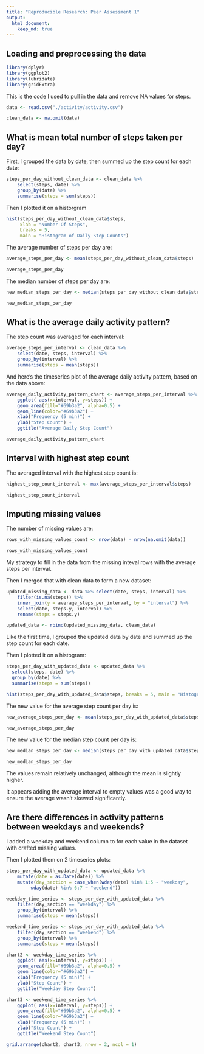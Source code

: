 ```yaml
---
title: "Reproducible Research: Peer Assessment 1"
output: 
  html_document:
    keep_md: true
---
```



## Loading and preprocessing the data

```r

library(dplyr)
library(ggplot2)
library(lubridate)
library(gridExtra)
```

This is the code I used to pull in the data and remove NA values for steps. 

```r

data <- read.csv("./activity/activity.csv")

clean_data <- na.omit(data)
```

## What is mean total number of steps taken per day?

First, I grouped the data by date, then summed up the step count for each date: 

```r

steps_per_day_without_clean_data <- clean_data %>% 
    select(steps, date) %>% 
    group_by(date) %>% 
    summarise(steps = sum(steps))
```

Then I plotted it on a historgram

```r

hist(steps_per_day_without_clean_data$steps, 
     xlab = "Number Of Steps", 
     breaks = 5, 
     main = "Histogram of Daily Step Counts")
```

The average number of steps per day are: 

```r

average_steps_per_day <- mean(steps_per_day_without_clean_data$steps)

average_steps_per_day
```

The median number of steps per day are: 

```r

new_median_steps_per_day <- median(steps_per_day_without_clean_data$steps)

new_median_steps_per_day
```

## What is the average daily activity pattern?

The step count was averaged for each interval: 

```r

average_steps_per_interval <- clean_data %>% 
    select(date, steps, interval) %>% 
    group_by(interval) %>% 
    summarise(steps = mean(steps))
```

And here's the timeseries plot of the average daily activity pattern, based on the data above: 

```r

average_daily_activity_pattern_chart <- average_steps_per_interval %>%
    ggplot( aes(x=interval, y=steps)) +
    geom_area(fill="#69b3a2", alpha=0.5) +
    geom_line(color="#69b3a2") +
    xlab("Frequency (5 min)") +
    ylab("Step Count") +
    ggtitle("Average Daily Step Count")

average_daily_activity_pattern_chart

```

## Interval with highest step count

The averaged interval with the highest step count is: 

```r

highest_step_count_interval <- max(average_steps_per_interval$steps)

highest_step_count_interval
```

## Imputing missing values

The number of missing values are: 

```r

rows_with_missing_values_count <- nrow(data) - nrow(na.omit(data)) 

rows_with_missing_values_count
```

My strategy to fill in the data from the missing inteval rows with the average steps per interval. 

Then I merged that with clean data to form a new dataset: 

```r

updated_missing_data <- data %>% select(date, steps, interval) %>% 
    filter(is.na(steps)) %>%
    inner_join(y = average_steps_per_interval, by = "interval") %>%
    select(date, steps.y, interval) %>%
    rename(steps = steps.y)

updated_data <- rbind(updated_missing_data, clean_data)
```

Like the first time, I grouped the updated data by date and summed up the step count for each date. 

Then I plotted it on a histogram: 

```r

steps_per_day_with_updated_data <- updated_data %>% 
  select(steps, date) %>% 
  group_by(date) %>% 
  summarise(steps = sum(steps))

hist(steps_per_day_with_updated_data$steps, breaks = 5, main = "Histogram of Daily Step Counts (Updated Data)")
```

The new value for the average step count per day is: 

```r

new_average_steps_per_day <- mean(steps_per_day_with_updated_data$steps)

new_average_steps_per_day
```

The new value for the median step count per day is: 

```r

new_median_steps_per_day <- median(steps_per_day_with_updated_data$steps)

new_median_steps_per_day
```

The values remain relatively unchanged, although the mean is slightly higher. 

It appears adding the average interval to empty values was a good way to ensure the average wasn't skewed significantly. 

## Are there differences in activity patterns between weekdays and weekends?

I added a weekday and weekend column to for each value in the dataset with crafted missing values. 

Then I plotted them on 2 timeseries plots: 

```r

steps_per_day_with_updated_data <- updated_data %>%
    mutate(date = as.Date(date)) %>%
    mutate(day_section = case_when(wday(date) %in% 1:5 ~ "weekday", 
         wday(date) %in% 6:7 ~ "weekend"))

weekday_time_series <- steps_per_day_with_updated_data %>%
    filter(day_section == "weekday") %>%
    group_by(interval) %>%
    summarise(steps = mean(steps))

weekend_time_series <- steps_per_day_with_updated_data %>%
    filter(day_section == "weekend") %>%
    group_by(interval) %>%
    summarise(steps = mean(steps))
```

```r

chart2 <- weekday_time_series %>%
    ggplot( aes(x=interval, y=steps)) +
    geom_area(fill="#69b3a2", alpha=0.5) +
    geom_line(color="#69b3a2") +
    xlab("Frequency (5 min)") +
    ylab("Step Count") +
    ggtitle("Weekday Step Count")

chart3 <- weekend_time_series %>%
    ggplot( aes(x=interval, y=steps)) +
    geom_area(fill="#69b3a2", alpha=0.5) +
    geom_line(color="#69b3a2") +
    xlab("Frequency (5 min)") +
    ylab("Step Count") +
    ggtitle("Weekend Step Count")

grid.arrange(chart2, chart3, nrow = 2, ncol = 1)
```